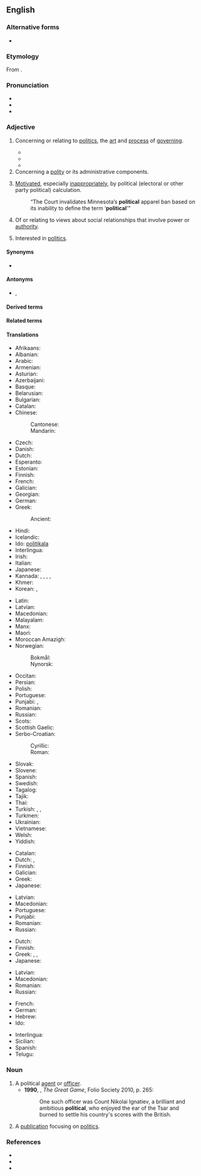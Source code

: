 ==English==

===Alternative forms===
* {{l|en|politicall}} {{qualifier|obsolete}}

===Etymology===
From {{etyl|la|en}} {{m|la|politicus}} {{suffix|en||al}}.

===Pronunciation===
* {{IPA|en|/pəˈlɪtɪkəl/}}
* {{audio|en|en-us-political.ogg|Audio (US)}}
* {{hyphenation|en|po|lit|i|cal}}

===Adjective===
{{en-adj}}

# Concerning or relating to [[politics]], the [[art]] and [[process]] of [[governing]].
#: {{ux|en|'''Political''' principles are rarely absolute, as '''political''' logic holds an imperfect result by compromise is better than a theoretically perfect abstention from the political process in the opposition.}}
#* {{RQ:Birmingham Gossamer|chapter=I|passage=As a '''political''' system democracy seems to me extraordinarily foolish, but I would not go out of my way to protest against it. My servant is, so far as I am concerned, welcome to as many votes as he can get. I would very gladly make mine over to him if I could.}}
#* {{quote-journal|en|date=2012-01
|author=Philip E. Mirowski|volume=100|issue=1|page=87|magazine={{w|American Scientist}}
|title=[http://www.americanscientist.org/bookshelf/pub/harms-to-health-from-the-pursuit-of-profits Harms to Health from the Pursuit of Profits]
|passage=In an era when '''political''' leaders promise deliverance from decline through America’s purported preeminence in scientific research, the news that science is in deep trouble in the United States has been as unwelcome as a diagnosis of leukemia following the loss of health insurance.}}
#* {{quote-journal|en|date=November 7, 2012|author=Matt Bai|title=Winning a Second Term, Obama Will Confront Familiar Headwinds|work=New York Times|url=http://www.nytimes.com/2012/11/07/us/politics/in-president-obamas-second-term-familiar-challenges.html?pagewanted=all&_r=0
|passage=That brief moment after the election four years ago, when many Americans thought Mr. Obama’s election would presage a new, less fractious '''political''' era, now seems very much a thing of the past.}}
# Concerning a [[polity]] or its administrative components.
#: {{ux|en|Good '''political''' staff is hard to find, they may neither be ambitious and corrupted by power nor tempted by private sector careers.}}
# {{lb|en|pejorative}} [[motivate|Motivated]], especially [[inappropriately]], by political (electoral or other party political) calculation.
#: “The Court invalidates Minnesota’s '''political''' apparel ban based on its inability to define the term ‘'''political''''”
# Of or relating to views about social relationships that involve power or [[authority]].
# {{lb|en|of a person}} Interested in [[politics]].

====Synonyms====
* {{l|en|politic}}

====Antonyms====
* {{l|en|nonpolitical}}, {{l|en|non-political}}

====Derived terms====
{{der3|en
|ethnopolitical
|geopolitical
|politicality
|politically
|political agent
|political animal
|political arithmetic
|political asylum
|political economy
|political football
|politicalness
|political party
|political prisoner
|party political
|politically correct
|sociopolitical
|political spectrum}}

====Related terms====
{{rel4|en
|politician
|politicize
|politick
|politico}}

====Translations====
{{trans-top|concerning or relating to politics}}
* Afrikaans: {{t+|af|politieke}}
* Albanian: {{t+|sq|politik}}
* Arabic: {{t|ar|سِيَاسِيّ}}
* Armenian: {{t+|hy|քաղաքական}}
* Asturian: {{t|ast|políticu}}
* Azerbaijani: {{t|az|siyasi}}
* Basque: {{t|eu|politiko}}
* Belarusian: {{t|be|паліты́чны}}
* Bulgarian: {{t+|bg|полити́чески}}
* Catalan: {{t+|ca|polític}}
* Chinese:
*: Cantonese: {{t|yue|政治|tr=zing3 zi6}}
*: Mandarin: {{t+|cmn|政治|tr=zhèngzhì|sc=Hani}}
* Czech: {{t+|cs|politický}}
* Danish: {{t|da|politisk}}
* Dutch: {{t+|nl|politiek}}
* Esperanto: {{t|eo|politika}}
* Estonian: {{t-needed|et}}
* Finnish: {{t+|fi|poliittinen}}
* French: {{t+|fr|politique}}
* Galician: {{t+|gl|político}}
* Georgian: {{t|ka|პოლიტიკური}}
* German: {{t+|de|politisch}}
* Greek: {{t+|el|πολιτικός}}
*: Ancient: {{t|grc|πολιτικός}}
* Hindi: {{t+|hi|राजनीतिक}}
* Icelandic: {{t|is|pólitísk}}
* Ido: [[politikala]]
* Interlingua: {{t|ia|politic}}
* Irish: {{t|ga|polaitiúil}}
* Italian: {{t+|it|politico}}
* Japanese: {{t+|ja|政治的|tr=せいじてき, seijiteki}}
* Kannada: {{t+|kn|ಆಳ್ವಿಕೆಯ}}, {{t+|kn|ರಾಜಕೀಯ}}, {{t+|kn|ರಾಜಕೀಯದ}}, {{t+|kn|ರಾಜ್ಯನೀತಿಯ}}, {{t+|kn|ರಾಜ್ಯಾಡಳಿತದ}}
* Khmer: {{t-needed|km}}
* Korean: {{t+|ko|정치}}, {{t+|ko|정치적}}
{{trans-mid}}
* Latin: {{t|la|politicus}}
* Latvian: {{t|lv|politisks}}
* Macedonian: {{t|mk|политички}}
* Malayalam: {{t|ml|രാഷ്ട്രീയമായ}}
* Manx: {{t-needed|gv}}
* Maori: {{t|mi|tōrangapū}}
* Moroccan Amazigh: {{t|zgh|ⴰⵙⵔⵜⴰⵏ|tr=asrtan}}
* Norwegian:
*: Bokmål: {{t+|no|politisk}}
*: Nynorsk: {{t+|no|politisk}}
* Occitan: {{t+|oc|politic}}
* Persian: {{t+|fa|سیاسی|tr=siyâsi}}
* Polish: {{t+|pl|polityczny}}
* Portuguese: {{t+|pt|político}}
* Punjabi: {{t+|pa|ਸਿਆਸੀ}}, {{t|pa|ਰਾਜਨੀਤਿਕ}}
* Romanian: {{t+|ro|politic}}
* Russian: {{t+|ru|полити́ческий}}
* Scots: {{t|sco|poleetical}}
* Scottish Gaelic: {{t|gd|poileataigeach}}
* Serbo-Croatian:
*: Cyrillic: {{t|sh|полѝтичкӣ}}
*: Roman: {{t+|sh|polìtičkī}}
* Slovak: {{t+|sk|politický}}
* Slovene: {{t|sl|političen}}
* Spanish: {{t+|es|político}}
* Swedish: {{t+|sv|politisk}}
* Tagalog: {{t|tl|pampolitika}}
* Tajik: {{t+|tg|сиёсӣ}}
* Thai: {{t|th|ทางการเมือง}}
* Turkish: {{t+|tr|siyasi}}, {{t+|tr|siyasal}}, {{t+|tr|politik}}
* Turkmen: {{t|tk|syýasy}}
* Ukrainian: {{t|uk|політи́чний}}
* Vietnamese: {{t+|vi|chính trị}}
* Welsh: {{t+|cy|gwleidyddol}}
* Yiddish: {{t|yi|פּאָליטיש}}
{{trans-bottom}}

{{trans-top|motivated by political calculation}}
* Catalan: {{t+|ca|polític}}
* Dutch: {{t+|nl|partijpolitiek}}, {{t+|nl|politiek}}
* Finnish: {{t+|fi|poliittinen}}
* Galician: {{t+|gl|político}}
* Greek: {{t+|el|πολιτικός}}
* Japanese: {{t+|ja|政治的|tr=せいじてき, seijiteki}}
{{trans-mid}}
* Latvian: {{t|lv|politisks}}
* Macedonian: {{t|mk|политички}}
* Portuguese: {{t+|pt|político}}
* Punjabi: {{t+|pa|ਸਿਆਸਤੀ}}
* Romanian: {{t+|ro|politic}}
* Russian: {{t+|ru|полити́ческий}}
{{trans-bottom}}

{{trans-top|of or relating to views about social relationships that involve power or authority}}
* Dutch: {{t+|nl|politiek}}
* Finnish: {{t+|fi|poliittinen}}
* Greek: {{t+|el|πολιτικός}}, {{t+|el|πολιτειακός}}, {{t+|el|δημόσιος}}
* Japanese: {{t+|ja|政治的|tr=せいじてき, seijiteki}}
{{trans-mid}}
* Latvian: {{t|lv|politisks}}
* Macedonian: {{t|mk|политички}}
* Romanian: {{t+|ro|politic}}
* Russian: {{t+|ru|полити́ческий}}
{{trans-bottom}}

{{checktrans-top}}
* French: {{t+check|fr|politique}}
* German: {{t+check|de|politisch}}
* Hebrew: {{t+check|he|פוליטי|tr=politi|sc=Hebr}}
* Ido: {{t+check|io|politikala}}
{{trans-mid}}
* Interlingua: {{t-check|ia|politic}}
* Sicilian: {{t+check|scn|pulìticu}}
* Spanish: {{t+check|es|político}}
* Telugu: {{t-check|te|రాజకీయ}}
{{trans-bottom}}

===Noun===
{{en-noun}}

# A political [[agent]] or [[officer]].
#* '''1990''', {{w|Peter Hopkirk}}, ''The Great Game'', Folio Society 2010, p. 265:
#*: One such officer was Count Nikolai Ignatiev, a brilliant and ambitious '''political''', who enjoyed the ear of the Tsar and burned to settle his country's scores with the British.
# A [[publication]] focusing on [[politics]].

===References===
* {{R:OneLook}}
* {{R:Keywords 21st}}
* {{R:Century 1911}}